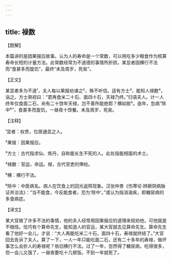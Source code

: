 ```yaml
---
---
---
```

title: 禄数
---




【题解】


本篇讲的是因果报应故事。认为人的寿命是一个常数，可以用吃多少粮食作为核算寿命长短的计量方法。此常数经常为不道德的事情所折损，某显者因横行不法而“食甚多而旋饥”，最终“未及周岁，死矣”。


【正文】

某显者多为不道¹，夫人每以果报劝谏之²，殊不听信。适有方士³，能知人禄数⁴，诣之。方士熟视曰：“君再食米二十石、面四十石，天禄乃终。”归语夫人。计一人终年仅食面二石，尚有二十馀年天禄，岂不善所能绝耶？横如故⁵。逾年，忽病“除中⁶”，食甚多而旋饥，一昼夜十馀餐。未及周岁，死矣。

【注释】


¹显者：权贵，位居通显之人。

²果报：因果报应。

³方士：古代指求仙、炼丹，自称能长生不死的人。此处指能相面的术士。

⁴禄数：官运，命运。禄，古代官吏的俸给。

⁵横：横行不法。

⁶除中：中医病名。病人在饮食上的回光返照现象。汉张仲景《伤寒论·辨厥阴病脉证并治法》：“当不能食，今反能食者，恐为‘除中’。”或认为指消渴疾，即糖尿病的多食病症。





【译文】


某大官做了许多不法的事情，他的夫人经常用因果报应的道理来规劝他，可他就是不相信。恰巧有个算命先生，能知道人的官运，某大官就去见算命先生。算命先生看了他好一会儿，才说：“大人再能吃米二十石，面四十石，寿禄就终结了。”大官回去告诉了夫人。算了一下，一人一年只能吃面二石，还有二十多年的寿禄，做坏事怎么会折人的寿禄呢？依旧横行不法。过了一年，忽然得了糖尿病，吃得很多，但一会儿又饿了，一昼夜要吃十几顿饭。不到一年就死了。